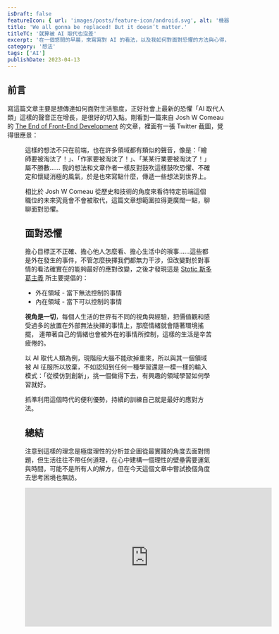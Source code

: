 ```yaml
---
isDraft: false
featureIcon: { url: 'images/posts/feature-icon/android.svg', alt: '機器人符號' }
title: 'We all gonna be replaced! But it doesn’t matter.'
titleTC: '就算被 AI 取代也沒差'
excerpt: '在一個悠閒的早晨，來寫寫對 AI 的看法，以及我如何對面對恐懼的方法與心得，如何保持一致步調學習前進。'
category: '想法'
tags: ['AI']
publishDate: 2023-04-13
---
```


## 前言

寫這篇文章主要是想傳達如何面對生活態度，正好社會上最新的恐懼「AI 取代人類」這樣的聲音正在增長，是很好的切入點。剛看到一篇來自 Josh W Comeau 的 [The End of Front-End Development](https://www.joshwcomeau.com/blog/the-end-of-frontend-development/) 的文章，裡面有一張 Twitter 截圖，覺得很應景：

<Figure
  width="826"
  height="420"
  src="images/posts/we-all-gonna-be-replaced-but-it-doesnt-matter/no-more-frontend-devs.webp"
  alt="一張 Twitter 卡片，上面寫：「我們應該馬上跳槽到其他領域，前端沒過多久就不會存在了」"
  title="一張 Twitter 卡片，上面寫：「我們應該馬上跳槽到其他領域，前端沒過多久就不會存在了」"
  loading="lazy"
/>

這樣的想法不只在前端，也在許多領域都有類似的聲音，像是：「繪師要被淘汰了！」、「作家要被淘汰了！」、「某某行業要被淘汰了！」屬不勝數……
我的想法和文章作者一樣反對鼓吹這樣鼓吹恐懼、不確定和懷疑消極的風氣，於是也來寫點什麼，傳遞一些想法到世界上。

相比於 Josh W Comeau 從歷史和技術的角度來看待特定前端這個職位的未來究竟會不會被取代，這篇文章想範圍拉得更廣闊一點，聊聊面對恐懼。

## 面對恐懼

擔心目標正不正確、擔心他人怎麼看、擔心生活中的瑣事……這些都是外在發生的事件，不管怎麼抉擇我們都無力干涉，但改變對於對事情的看法確實在的能夠最好的應對改變，之後才發現這是 [Stotic 斯多葛主義](https://zh.wikipedia.org/wiki/%E6%96%AF%E5%A4%9A%E8%91%9B%E4%B8%BB%E7%BE%A9) 所主要提倡的：

- 外在領域 - 當下無法控制的事情
- 內在領域 - 當下可以控制的事情

**視角是一切**，每個人生活的世界有不同的視角與經驗，把價值觀和感受過多的放置在外部無法抉擇的事情上，那麼情緒就會隨著環境搖擺，
連帶著自己的情緒也會被外在的事情所控制，這樣的生活是辛苦疲倦的。

以 AI 取代人類為例，現階段大腦不能砍掉重來，所以與其一個領域被 AI 征服所以放棄，不如認知到任何一種學習還是一模一樣的輸入模式：「從模仿到創新」，挑一個做得下去，有興趣的領域學習如何學習就好。

抓準利用這個時代的便利優勢，持續的訓練自己就是最好的應對方法。

## 總結

注意到這樣的理念是極度理性的分析並企圖從最實踐的角度去面對問題，但生活往往不帶任何道理，在心中建構一個理性的壁壘需要運氣與時間，可能不是所有人的解方，但在今天這個文章中嘗試換個角度去思考困境也無訪。

<iframe
  class="w-full"
  width="560"
  height="315"
  src="https://www.youtube.com/embed/R9OCA6UFE-0"
  title="YouTube video player"
  frameborder="0"
  allow="accelerometer; autoplay; clipboard-write; encrypted-media; gyroscope; picture-in-picture; web-share"
  allowfullscreen
></iframe>
